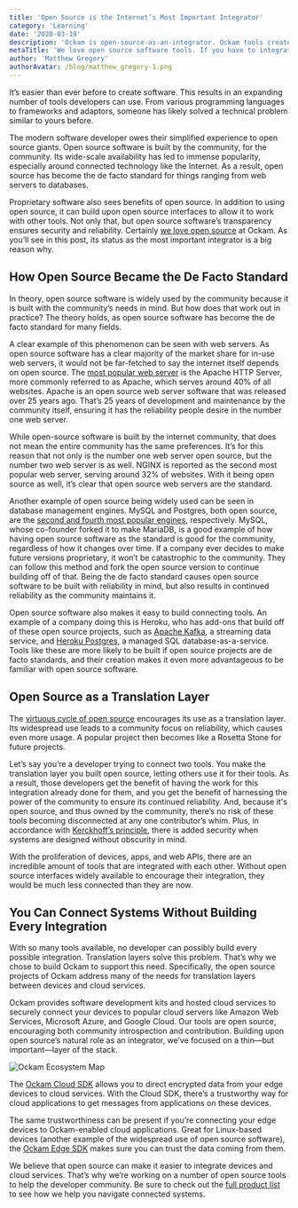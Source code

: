 ```yaml
---
title: 'Open Source is the Internet’s Most Important Integrator'
category: 'Learning'
date: '2020-03-19'
description: 'Ockam is open-source-as-an-integrator. Ockam tools create interfaces between hardware at the edge and cloud services to enable a trust across a distributed application.'
metaTitle: 'We love open source software tools. If you have to integrate software systems, look to the open source community to solve your IoT worries.'
author: 'Matthew Gregory'
authorAvatar: /blog/matthew_gregory-1.png
---
```


It’s easier than ever before to create software. This results in an expanding number of tools developers can use. From various programming languages to frameworks and adaptors, someone has likely solved a technical problem similar to yours before.

The modern software developer owes their simplified experience to open source giants. Open source software is built by the community, for the community. Its wide-scale availability has led to immense popularity, especially around connected technology like the Internet. As a result, open source has become the de facto standard for things ranging from web servers to databases.

Proprietary software also sees benefits of open source. In addition to using open source, it can build upon open source interfaces to allow it to work with other tools. Not only that, but open source software’s transparency ensures security and reliability. Certainly [we love open source](https://www.ockam.io/blog/why_we_love_open_source/) at Ockam. As you’ll see in this post, its status as the most important integrator is a big reason why.

## How Open Source Became the De Facto Standard

In theory, open source software is widely used by the community because it is built with the community’s needs in mind. But how does that work out in practice? The theory holds, as open source software has become the de facto standard for many fields.

A clear example of this phenomenon can be seen with web servers. As open source software has a clear majority of the market share for in-use web servers, it would not be far-fetched to say the internet itself depends on open source. The [most popular web server](https://w3techs.com/technologies/overview/web_server) is the Apache HTTP Server, more commonly referred to as Apache, which serves around 40% of all websites. Apache is an open source web server software that was released over 25 years ago. That’s 25 years of development and maintenance by the community itself, ensuring it has the reliability people desire in the number one web server.

While open-source software is built by the internet community, that does not mean the entire community has the same preferences. It’s for this reason that not only is the number one web server open source, but the number two web server is as well. NGINX is reported as the second most popular web server, serving around 32% of websites. With it being open source as well, it’s clear that open source web servers are the standard.

Another example of open source being widely used can be seen in database management engines. MySQL and Postgres, both open source, are the [second and fourth most popular engines](https://db-engines.com/en/ranking), respectively. MySQL, whose co-founder forked it to make MariaDB, is a good example of how having open source software as the standard is good for the community, regardless of how it changes over time. If a company ever decides to make future versions proprietary, it won’t be catastrophic to the community. They can follow this method and fork the open source version to continue building off of that. Being the de facto standard causes open source software to be built with reliability in mind, but also results in continued reliability as the community maintains it.

Open source software also makes it easy to build connecting tools. An example of a company doing this is Heroku, who has add-ons that build off of these open source projects, such as [Apache Kafka](https://www.heroku.com/kafka), a streaming data service, and [Heroku Postgres](https://www.heroku.com/postgres), a managed SQL database-as-a-service. Tools like these are more likely to be built if open source projects are de facto standards, and their creation makes it even more advantageous to be familiar with open source software.

## Open Source as a Translation Layer

The [virtuous cycle of open source](https://www.ockam.io/blog/why_we_love_open_source/) encourages its use as a translation layer. Its widespread use leads to a community focus on reliability, which causes even more usage. A popular project then becomes like a Rosetta Stone for future projects.

Let’s say you’re a developer trying to connect two tools. You make the translation layer you built open source, letting others use it for their tools. As a result, those developers get the benefit of having the work for this integration already done for them, and you get the benefit of harnessing the power of the community to ensure its continued reliability. And, because it's open source, and thus owned by the community, there’s no risk of these tools becoming disconnected at any one contributor’s whim. Plus, in accordance with [Kerckhoff’s principle](https://en.wikipedia.org/wiki/Kerckhoffs%27s_principle), there is added security when systems are designed without obscurity in mind.

With the proliferation of devices, apps, and web APIs, there are an incredible amount of tools that are integrated with each other. Without open source interfaces widely available to encourage their integration, they would be much less connected than they are now.

## You Can Connect Systems Without Building Every Integration

With so many tools available, no developer can possibly build every possible integration. Translation layers solve this problem. That’s why we chose to build Ockam to support this need. Specifically, the open source projects of Ockam address many of the needs for translation layers between devices and cloud services.

Ockam provides software development kits and hosted cloud services to securely connect your devices to popular cloud servers like Amazon Web Services, Microsoft Azure, and Google Cloud. Our tools are open source, encouraging both community introspection and contribution. Building upon open source’s natural role as an integrator, we’ve focused on a thin—but important—layer of the stack.

![Ockam Ecosystem Map](/blog/open_source_as_an_integrator/ockam_ecosystem_map.svg)

The [Ockam Cloud SDK](https://www.ockam.io/product/cloud-sdk) allows you to direct encrypted data from your edge devices to cloud services. With the Cloud SDK, there’s a trustworthy way for cloud applications to get messages from applications on these devices.

The same trustworthiness can be present if you’re connecting your edge devices to Ockam-enabled cloud applications. Great for Linux-based devices (another example of the widespread use of open source software), the [Ockam Edge SDK](https://www.ockam.io/product/edge-sdk) makes sure you can trust the data coming from them.

We believe that open source can make it easier to integrate devices and cloud services. That’s why we’re working on a number of open source tools to help the developer community. Be sure to check out the [full product list](https://www.ockam.io/product) to see how we help you navigate connected systems.
